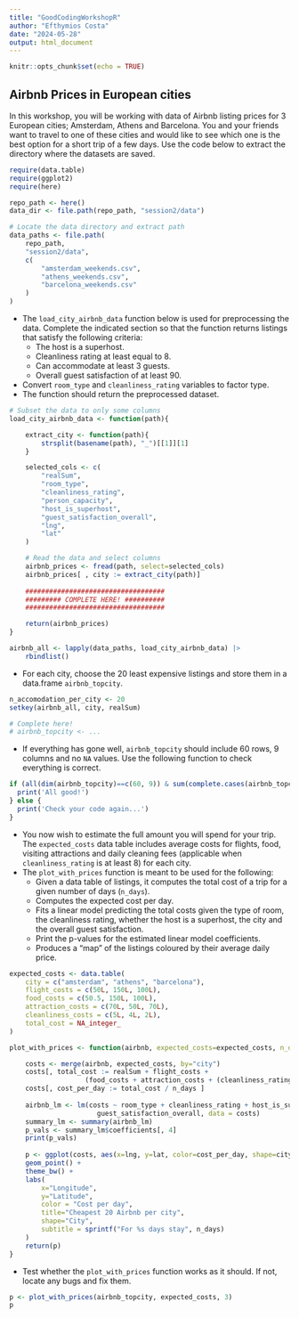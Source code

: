 ```yaml
---
title: "GoodCodingWorkshopR"
author: "Efthymios Costa"
date: "2024-05-28"
output: html_document
---
```


```r
knitr::opts_chunk$set(echo = TRUE)
```

## Airbnb Prices in European cities

In this workshop, you will be working with data of Airbnb listing prices for 3 European cities; Amsterdam, Athens and Barcelona. You and your friends want to travel to one of these cities and would like to see which one is the best option for a short trip of a few days. Use the code below to extract the directory where the datasets are saved.

```r
require(data.table)
require(ggplot2)
require(here)

repo_path <- here()
data_dir <- file.path(repo_path, "session2/data")

# Locate the data directory and extract path
data_paths <- file.path(
    repo_path, 
    "session2/data",
    c(
        "amsterdam_weekends.csv",
        "athens_weekends.csv",
        "barcelona_weekends.csv"
    )
)
```

- The `load_city_airbnb_data` function below is used for preprocessing the data. Complete the indicated section so that the function returns listings that satisfy the following criteria:
  + The host is a superhost.
  + Cleanliness rating at least equal to 8.
  + Can accommodate at least 3 guests.
  + Overall guest satisfaction of at least 90.
- Convert `room_type` and `cleanliness_rating` variables to factor type.
- The function should return the preprocessed dataset.

```r
# Subset the data to only some columns
load_city_airbnb_data <- function(path){

    extract_city <- function(path){
        strsplit(basename(path), "_")[[1]][1]
    }

    selected_cols <- c(
        "realSum",
        "room_type",
        "cleanliness_rating",
        "person_capacity",
        "host_is_superhost",
        "guest_satisfaction_overall",
        "lng",
        "lat"
    )

    # Read the data and select columns
    airbnb_prices <- fread(path, select=selected_cols)
    airbnb_prices[ , city := extract_city(path)]
    
    ###################################
    ######### COMPLETE HERE! ##########
    ###################################

    return(airbnb_prices)
}

airbnb_all <- lapply(data_paths, load_city_airbnb_data) |>
    rbindlist()
```

- For each city, choose the 20 least expensive listings and store them in a data.frame `airbnb_topcity`.

```r

n_accomodation_per_city <- 20
setkey(airbnb_all, city, realSum)

# Complete here!
# airbnb_topcity <- ...
```

- If everything has gone well, `airbnb_topcity` should include 60 rows, 9 columns and no `NA` values. Use the following function to check everything is correct.

```r
if (all(dim(airbnb_topcity)==c(60, 9)) & sum(complete.cases(airbnb_topcity)) == 60){
  print('All good!')
} else {
  print('Check your code again...')
}
```

- You now wish to estimate the full amount you will spend for your trip. The `expected_costs` data table includes average costs for flights, food, visiting attractions and daily cleaning fees (applicable when `cleanliness_rating` is at least 8) for each city.
- The `plot_with_prices` function is meant to be used for the following:
  + Given a data table of listings, it computes the total cost of a trip for a given number of days (`n_days`).
  + Computes the expected cost per day.
  + Fits a linear model predicting the total costs given the type of room, the cleanliness rating, whether the host is a superhost, the city and the overall guest satisfaction.
  + Print the p-values for the estimated linear model coefficients.
  + Produces a "map" of the listings coloured by their average daily price.

```r
expected_costs <- data.table(
    city = c("amsterdam", "athens", "barcelona"),
    flight_costs = c(50L, 150L, 100L),
    food_costs = c(50.5, 150L, 100L),
    attraction_costs = c(70L, 50L, 70L),
    cleanliness_costs = c(5L, 4L, 2L),
    total_cost = NA_integer_
)

plot_with_prices <- function(airbnb, expected_costs=expected_costs, n_days=3){

    costs <- merge(airbnb, expected_costs, by="city")
    costs[, total_cost := realSum + flight_costs +
                   (food_costs + attraction_costs + (cleanliness_rating - 8) * cleanliness_costs) * n_days ]
    costs[, cost_per_day := total_cost / n_days ]
    
    airbnb_lm <- lm(costs ~ room_type + cleanliness_rating + host_is_superhost + city +
                      guest_satisfaction_overall, data = costs)
    summary_lm <- summary(airbnb_lm)
    p_vals <- summary_lm$coefficients[, 4]
    print(p_vals)
    
    p <- ggplot(costs, aes(x=lng, y=lat, color=cost_per_day, shape=city)) + 
    geom_point() +
    theme_bw() + 
    labs(
        x="Longitude",
        y="Latitude",
        color = "Cost per day",
        title="Cheapest 20 Airbnb per city",
        shape="City",
        subtitle = sprintf("For %s days stay", n_days)
    ) 
    return(p)
}
```

- Test whether the `plot_with_prices` function works as it should. If not, locate any bugs and fix them.

```r

p <- plot_with_prices(airbnb_topcity, expected_costs, 3)
p
```